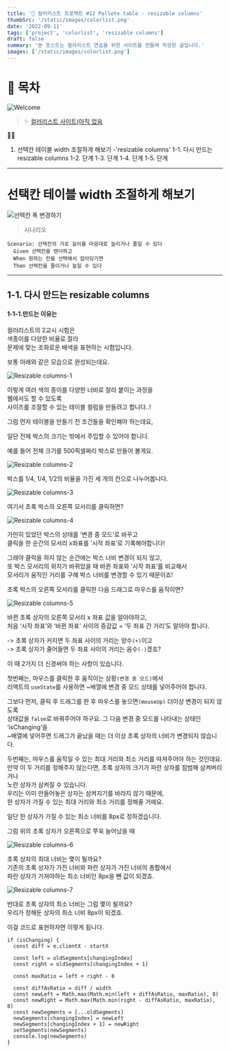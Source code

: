 ```yaml
---
title: '🎉 컬러리스트 프로젝트 #12 Pallete table - resizable columns'
thumbSrc: '/static/images/colorlist.png'
date: '2022-09-11'
tags: ['project', 'colorlist', 'resizable columns']
draft: false
summary: '본 포스트는 컬러리스트 연습을 위한 사이트를 만들며 작성한 글입니다.'
images: ['/static/images/colorlist.png']
---
```


# 📌 목차

![Welcome](/static/images/colorlist.png)

> ✨ [컬러리스트 사이트(아직 없음](https://www.)

💁🏻

1. 선택칸 테이블 width 조절하게 해보기 -'resizable columns'
   1-1. 다시 만드는 resizable columns
   1-2. 단계
   1-3. 단계
   1-4. 단계
   1-5. 단계

---

# 선택칸 테이블 width 조절하게 해보기

![선택칸 폭 변경하기](/static/images/resizable-columns.gif)

> 시나리오

```feature
Scenario: 선택칸의 가로 길이를 마음대로 늘리거나 줄일 수 있다
  Given 선택칸을 렌더하고
  When 원하는 칸을 선택해서 잡아당기면
  Then 선택칸을 줄이거나 늘일 수 있다
```

---

## 1-1. 다시 만드는 resizable columns

#### 1-1-1.만드는 이유는

컬러리스트의 2교시 시험은 <br/>
색종이를 다양한 비율로 잘라 <br/>
문제에 맞는 조화로운 배색을 표현하는 시험입니다.<br/>

보통 아래와 같은 모습으로 완성되는데요.<br/>

![Resizable columns-1](/static/images/resizable-columns-1.png)

이렇게 여러 색의 종이를 다양한 너비로 잘라 붙이는 과정을 <br/>
웹에서도 할 수 있도록 <br/>
사이즈를 조절할 수 있는 테이블 컬럼을 만들려고 합니다..! <br/>

그럼 먼저 테이블을 만들기 전 조건들을 확인해야 하는데요, <br/>

일단 전체 박스의 크기는 밖에서 주입할 수 있어야 합니다.<br/>

예를 들어 전체 크기를 500픽셀짜리 박스로 만들어 볼게요.<br/>

![Resizable columns-2](/static/images/resizable-columns-2.png)

박스를 1/4, 1/4, 1/2의 비율을 가진 세 개의 칸으로 나누어봅니다.

![Resizable columns-3](/static/images/resizable-columns-3.png)

여기서 초록 박스의 오른쪽 모서리를 클릭하면?

![Resizable columns-4](/static/images/resizable-columns-4.png)

가만히 있었던 박스의 상태를 ‘변경 중 모드’로 바꾸고<br/>
클릭을 한 순간의 모서리 x좌표를 ‘시작 좌표’로 기록해야합니다!<br/>

그래야 클릭을 하지 않는 순간에는 박스 너비 변경이 되지 않고,<br/>
또 박스 모서리의 위치가 바뀌었을 때 바뀐 좌표와 ‘시작 좌표’를 비교해서<br/>
모서리가 움직인 거리를 구해 박스 너비를 변경할 수 있기 때문이죠!<br/>

초록 박스의 오른쪽 모서리를 클릭한 다음 드래그로 마우스를 움직이면?<br/>

![Resizable columns-5](/static/images/resizable-columns-5.png)

바뀐 초록 상자의 오른쪽 모서리 x 좌표 값을 알아야하고,<br/>
처음 ‘시작 좌표’와 ‘바뀐 좌표’ 사이의 증감값 = ‘두 좌표 간 거리’도 알아야 합니다.<br/>

-> 초록 상자가 커지면 두 좌표 사이의 거리는 양수`(+)`이고<br/>
-> 초록 상자가 줄어들면 두 좌표 사이의 거리는 음수`(-)`겠죠?

이 때 2가지 더 신경써야 하는 사항이 있습니다.<br/>

첫번째는, 마우스를 클릭한 후 움직이는 상황`(변경 중 모드)`에서 <br/>
리액트의 `useState`를 사용하면 ~배열에 변경 중 모드 상태를 넣어주어야 합니다.

그보다 먼저, 클릭 후 드래그를 한 후 마우스를 놓으면`(mouseUp)` 더이상 변경이 되지 않도록 <br/>
상태값을 `false`로 바꿔주어야 하구요. 그 다음 변경 중 모드를 나타내는 상태인 ‘isChanging’을 <br/>
~배열에 넣어주면 드래그가 끝났을 때는 더 이상 초록 상자의 너비가 변경되지 않습니다.

두번째는, 마우스를 움직일 수 있는 최대 거리와 최소 거리를 따져주어야 하는 것인데요.<br/>
만약 이 두 거리를 정해주지 않는다면, 초록 상자의 크기가 파란 상자를 침범해 삼켜버리거나<br/>
노란 상자가 삼켜질 수 있습니다. <br/>
우리는 이미 만들어놓은 상자는 삼켜지기를 바라지 않기 때문에, <br/>
한 상자가 가질 수 있는 최대 거리와 최소 거리를 정해줄 거에요.<br/>

일단 한 상자가 가질 수 있는 최소 너비를 8px로 정하겠습니다.<br/>

그럼 위의 초록 상자가 오른쪽으로 쭈욱 늘어났을 때 <br/>

![Resizable columns-6](/static/images/resizable-columns-6.png)

초록 상자의 최대 너비는 몇이 될까요?<br/>
기존의 초록 상자가 가진 너비와 파란 상자가 가진 너비의 총합에서<br/>
파란 상자가 가져야하는 최소 너비인 8px을 뺀 값이 되겠죠.<br/>

![Resizable columns-7](/static/images/resizable-columns-7.png)

반대로 초록 상자의 최소 너비는 그럼 몇이 될까요?<br/>
우리가 정해둔 상자의 최소 너비 8px이 되겠죠.<br/>

이걸 코드로 표현하자면 이렇게 됩니다.

```tsx
if (isChanging) {
  const diff = e.clientX - startX

  const left = oldSegments[changingIndex]
  const right = oldSegments[changingIndex + 1]

  const maxRatio = left + right - 8

  const diffAsRatio = diff / width
  const newLeft = Math.max(Math.min(left + diffAsRatio, maxRatio), 8)
  const newRight = Math.max(Math.min(right - diffAsRatio, maxRatio), 8)
  const newSegments = [...oldSegments]
  newSegments[changingIndex] = newLeft
  newSegments[changingIndex + 1] = newRight
  setSegments(newSegments)
  console.log(newSegments)
}
```
